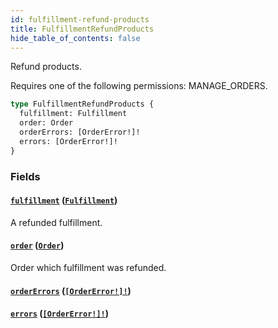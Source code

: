 ```yaml
---
id: fulfillment-refund-products
title: FulfillmentRefundProducts
hide_table_of_contents: false
---
```


Refund products.

Requires one of the following permissions: MANAGE_ORDERS.

```graphql
type FulfillmentRefundProducts {
  fulfillment: Fulfillment
  order: Order
  orderErrors: [OrderError!]!
  errors: [OrderError!]!
}
```

### Fields

#### [`fulfillment`](#) ([`Fulfillment`](../../../developer/api-reference/objects/fulfillment))

A refunded fulfillment.

#### [`order`](#) ([`Order`](../../../developer/api-reference/objects/order))

Order which fulfillment was refunded.

#### [`orderErrors`](#) ([`[OrderError!]!`](../../../developer/api-reference/objects/order-error))

#### [`errors`](#) ([`[OrderError!]!`](../../../developer/api-reference/objects/order-error))
